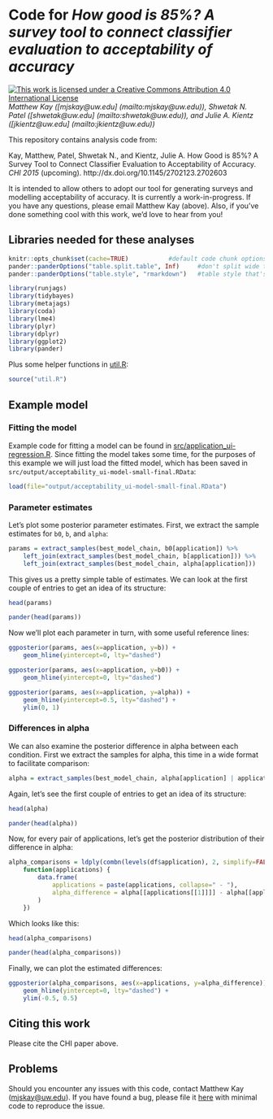 # Code for _How good is 85%? A survey tool to connect classifier evaluation to acceptability of accuracy_

<a rel="license" href="http://creativecommons.org/licenses/by/4.0/"><img
alt="This work is licensed under a Creative Commons Attribution 4.0 International License" 
title="This work is licensed under a Creative Commons Attribution 4.0 International License" 
src="https://i.creativecommons.org/l/by/4.0/88x31.png" /></a> _Matthew Kay ([mjskay@uw.edu]
(mailto:mjskay@uw.edu)), Shwetak N. Patel ([shwetak@uw.edu]
(mailto:shwetak@uw.edu)), and Julie A. Kientz ([jkientz@uw.edu]
(mailto:jkientz@uw.edu))_

This repository contains analysis code from: 

Kay, Matthew, Patel, Shwetak N., and Kientz, Julie A. How Good is 85%? A Survey 
Tool to Connect Classifier Evaluation to Acceptability of Accuracy. _CHI 2015_
(upcoming). http://dx.doi.org/10.1145/2702123.2702603

It is intended to allow others to adopt our tool for generating surveys and
modelling acceptability of accuracy. It is currently a work-in-progress. If you
have any questions, please email Matthew Kay (above). Also, if you've done 
something cool with this work, we'd love to hear from you!

## Libraries needed for these analyses

```r
knitr::opts_chunk$set(cache=TRUE)           #default code chunk options
pander::panderOptions("table.split.table", Inf)     #don't split wide tables in output
pander::panderOptions("table.style", "rmarkdown")   #table style that's supported by github
```

```r
library(runjags)
library(tidybayes)
library(metajags)
library(coda)
library(lme4)
library(plyr)
library(dplyr)
library(ggplot2)
library(pander)
```

Plus some helper functions in [util.R](util.R):

```r
source("util.R")
```

## Example model

### Fitting the model
Example code for fitting a model can be found in [src/application_ui-regression.R](src/application_ui-regression.R). Since fitting 
the model takes some time, for the purposes of this example we will just load the fitted model, 
which has been saved in `src/output/acceptability_ui-model-small-final.RData`:

```r
load(file="output/acceptability_ui-model-small-final.RData")
```

### Parameter estimates

Let's plot some posterior parameter estimates. First, we extract the 
sample estimates for `b0`, `b`, and `alpha`:

```r
params = extract_samples(best_model_chain, b0[application]) %>%
    left_join(extract_samples(best_model_chain, b[application])) %>%
    left_join(extract_samples(best_model_chain, alpha[application])) 
```

This gives us a pretty simple table of estimates. We can look at the
first couple of entries to get an idea of its structure:

```r
head(params)
```

```r
pander(head(params))
```

Now we'll plot each parameter in turn, with some useful reference lines:

```r
ggposterior(params, aes(x=application, y=b)) +
    geom_hline(yintercept=0, lty="dashed")

ggposterior(params, aes(x=application, y=b0)) +
    geom_hline(yintercept=0, lty="dashed")

ggposterior(params, aes(x=application, y=alpha)) +
    geom_hline(yintercept=0.5, lty="dashed") +
    ylim(0, 1)
```

### Differences in alpha

We can also examine the posterior difference in alpha between each condition. First
we extract the samples for alpha, this time in a wide format to facilitate comparison:

```r
alpha = extract_samples(best_model_chain, alpha[application] | application)
```

Again, let's see the first couple of entries to get an idea of its structure:

```r
head(alpha)
```

```r
pander(head(alpha))
```

Now, for every pair of applications, let's get the posterior distribution
of their difference in alpha:

```r
alpha_comparisons = ldply(combn(levels(df$application), 2, simplify=FALSE), 
    function(applications) {
        data.frame(
            applications = paste(applications, collapse=" - "), 
            alpha_difference = alpha[[applications[[1]]]] - alpha[[applications[[2]]]]
        ) 
    })
```

Which looks like this:

```r
head(alpha_comparisons)
```

```r
pander(head(alpha_comparisons))
```

Finally, we can plot the estimated differences:

```r
ggposterior(alpha_comparisons, aes(x=applications, y=alpha_difference)) + 
    geom_hline(yintercept=0, lty="dashed") +
    ylim(-0.5, 0.5)
```

## Citing this work

Please cite the CHI paper above.

## Problems

Should you encounter any issues with this code, contact Matthew Kay
(<mjskay@uw.edu>). If you have found a bug, please file it [here](https://github.com/mjskay/acceptability-of-accuracy/issues/new) with minimal code to reproduce
the issue.


